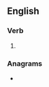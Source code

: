 ==English==

===Verb===
{{head|en|present participle}}

# {{present participle of|resume|lang=en|nocat=1}}

===Anagrams===
* {{l|en|gum resin}}